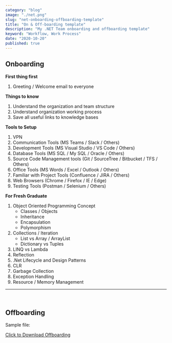 ```yaml
---
category: "blog"
image: "./net.png"
slug: "net-onboarding-offboarding-template"
title: "On & Off-boarding template"
description: "My .NET Team onboarding and offboarding template"
keyword: "Workflow, Work Process"
date: "2020-10-20"
published: true
---
```


## Onboarding

**First thing first**

1. Greeting / Welcome email to everyone

**Things to know**

1. Understand the organization and team structure
2. Understand organization working process
3. Save all useful links to knowledge bases

**Tools to Setup**

1. VPN
2. Communication Tools (MS Teams / Slack / Others)
3. Development Tools (MS Visual Studio / VS Code / Others)
4. Database Tools (MS SQL / My SQL / Oracle / Others)
5. Source Code Management tools (Git / SourceTree / Bitbucket / TFS / Others)
6. Office Tools (MS Words / Excel / Outlook / Others)
7. Familiar with Project Tools (Confluence / JIRA / Others)
8. Web Browsers (Chrome / Firefox / IE / Edge)
9. Testing Tools (Postman / Selenium / Others)

**For Fresh Graduate**

1. Object Oriented Programming Concept
    - Classes / Objects
    - Inheritance
    - Encapsulation
    - Polymorphism
2. Collections / Iteration
    - List vs Array / ArrayList
    - Dictionary vs Tuples
3. LINQ vs Lambda
4. Reflection
5. .Net Lifecycle and Design Patterns
6. CLR
7. Garbage Collection
8. Exception Handling
9. Resource / Memory Management

---
<br/>

## Offboarding

Sample file:

<a href="./offboarding.doc" download>Click to Download Offboarding</a>




